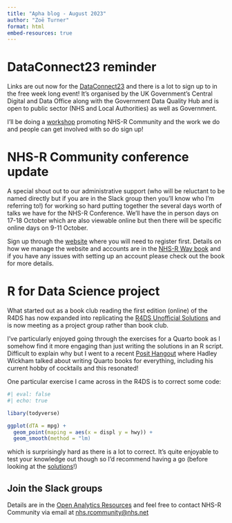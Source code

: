 ```yaml
---
title: "Apha blog - August 2023"
author: "Zoë Turner"
format: html
embed-resources: true
---
```


# DataConnect23 reminder

Links are out now for the [DataConnect23](https://www.eventbrite.co.uk/o/dataconnect23-34583087823) and there is a lot to sign up to in the free week long event! It's organised by the UK Government's Central Digital and Data Office along with the Government Data Quality Hub and is open to public sector (NHS and Local Authorities) as well as Government. 

I'll be doing a [workshop](https://www.eventbrite.co.uk/e/nhs-r-community-invites-you-to-its-toolshed-tickets-691670002597?aff=ebdsoporgprofile) promoting NHS-R Community and the work we do and people can get involved with so do sign up!

# NHS-R Community conference update

A special shout out to our administrative support (who will be reluctant to be named directly but if you are in the Slack group then you'll know who I'm referring to!) for working so hard putting together the several days worth of talks we have for the NHS-R Conference.
We'll have the in person days on 17-18 October which are also viewable online but then there will be specific online days on 9-11 October.

Sign up through the [website](https://nhsrcommunity.com/events/#event_type-conferences) where you will need to register first.
Details on how we manage the website and accounts are in the [NHS-R Way book](https://nhsrway.nhsrcommunity.com/community-handbook.html#website) and if you have any issues with setting up an account please check out the book for more details.

# R for Data Science project

What started out as a book club reading the first edition (online) of the R4DS has now expanded into replicating the [R4DS Unofficial Solutions](https://r4ds-solutions.nhsrcommunity.com/) and is now meeting as a project group rather than book club.

I've particularly enjoyed going through the exercises for a Quarto book as I somehow find it more engaging than just writing the solutions in an R script.
Difficult to explain why but I went to a recent [Posit Hangout](https://www.youtube.com/playlist?list=PL9HYL-VRX0oTu3bUoyYknD-vpR7Uq6bsR) where Hadley Wickham talked about writing Quarto books for everything, including his current hobby of cocktails and this resonated!

One particular exercise I came across in the R4DS is to correct some code:

```r
#| eval: false
#| echo: true

libary(todyverse)

ggplot(dTA = mpg) + 
  geom_point(maping = aes(x = displ y = hwy)) +
  geom_smooth(method = "lm)

```

which is surprisingly hard as there is a lot to correct.
It's quite enjoyable to test your knowledge out though so I'd recommend having a go (before looking at the [solutions](https://r4ds-solutions.nhsrcommunity.com/)!)

## Join the Slack groups

Details are in the [Open Analytics Resources](https://resources.nhsrcommunity.com/forum-groups.html#slack) and feel free to contact NHS-R Community via email at [nhs.rcommunity@nhs.net](mailto:nhs.rcommunity@nhs.net)